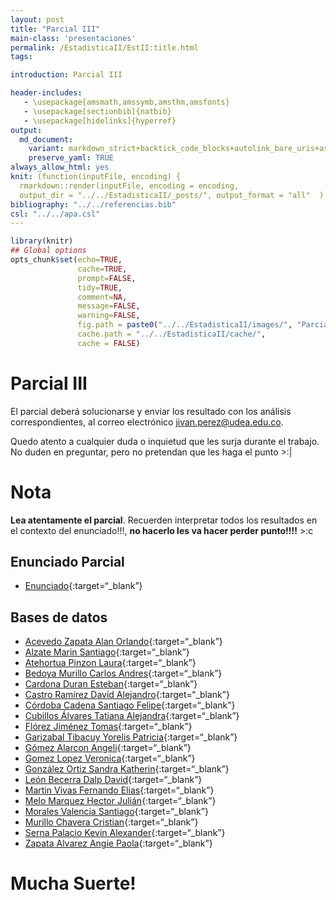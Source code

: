```yaml
---
layout: post
title: "Parcial III"
main-class: 'presentaciones'
permalink: /EstadisticaII/EstII:title.html
tags:

introduction: Parcial III

header-includes:
   - \usepackage{amsmath,amssymb,amsthm,amsfonts}
   - \usepackage[sectionbib]{natbib}
   - \usepackage[hidelinks]{hyperref}
output:
  md_document:
    variant: markdown_strict+backtick_code_blocks+autolink_bare_uris+ascii_identifiers+tex_math_single_backslash
    preserve_yaml: TRUE
always_allow_html: yes   
knit: (function(inputFile, encoding) {
  rmarkdown::render(inputFile, encoding = encoding,
  output_dir = "../../EstadisticaII/_posts/", output_format = "all"  ) })
bibliography: "../../referencias.bib"
csl: "../../apa.csl"
---
```


```r
library(knitr)
## Global options
opts_chunk$set(echo=TRUE,
               cache=TRUE,
               prompt=FALSE,
               tidy=TRUE,
               comment=NA,
               message=FALSE,
               warning=FALSE,
               fig.path = paste0("../../EstadisticaII/images/", "ParcialIII"),
               cache.path = "../../EstadisticaII/cache/",
               cache = FALSE)
```
# Parcial III
El parcial deberá solucionarse y enviar los resultado con los análisis correspondientes, al correo electrónico <a target="_blank" href="mailto:jivan.perez@udea.edu.co"> jivan.perez@udea.edu.co</a>.

Quedo atento a cualquier duda o inquietud que les surja durante el trabajo. No duden en preguntar, pero no pretendan que les haga el punto >:|

# Nota
**Lea atentamente el parcial**. Recuerden interpretar todos los resultados en el contexto del enunciado!!!, **no hacerlo les va hacer perder punto!!!!** >:c

## Enunciado Parcial
* [Enunciado](https://github.com/jiperezga/jiperezga.github.io/raw/master/Dataset/Parcial/Parcial.pdf){:target="_blank"}

## Bases de datos
* [Acevedo Zapata Alan Orlando](https://github.com/jiperezga/jiperezga.github.io/raw/master/Dataset/Parcial/1152220366.xlsx){:target="_blank"}
* [Alzate Marin Santiago](https://github.com/jiperezga/jiperezga.github.io/raw/master/Dataset/Parcial/1020482090.xlsx){:target="_blank"}
* [Atehortua Pinzon Laura](https://github.com/jiperezga/jiperezga.github.io/raw/master/Dataset/Parcial/1001153829.xlsx){:target="_blank"}
* [Bedoya Murillo Carlos Andres](https://github.com/jiperezga/jiperezga.github.io/raw/master/Dataset/Parcial/1028041150.xlsx){:target="_blank"}
* [Cardona Duran Esteban](https://github.com/jiperezga/jiperezga.github.io/raw/master/Dataset/Parcial/1001577468.xlsx){:target="_blank"}
* [Castro Ramírez David Alejandro](https://github.com/jiperezga/jiperezga.github.io/raw/master/Dataset/Parcial/1010010825.xlsx){:target="_blank"}
* [Córdoba Cadena Santiago Felipe](https://github.com/jiperezga/jiperezga.github.io/raw/master/Dataset/Parcial/1004236627.xlsx){:target="_blank"}
* [Cubillos Álvares Tatiana Alejandra](https://github.com/jiperezga/jiperezga.github.io/raw/master/Dataset/Parcial/1152221303.xlsx){:target="_blank"}
* [Flórez Jiménez Tomas](https://github.com/jiperezga/jiperezga.github.io/raw/master/Dataset/Parcial/1152460117.xlsx){:target="_blank"}
* [Garizabal Tibacuy Yorelis Patricia](https://github.com/jiperezga/jiperezga.github.io/raw/master/Dataset/Parcial/1035435796.xlsx){:target="_blank"}
* [Gómez Alarcon Angeli](https://github.com/jiperezga/jiperezga.github.io/raw/master/Dataset/Parcial/1017198951.xlsx){:target="_blank"}
* [Gomez Lopez Veronica](https://github.com/jiperezga/jiperezga.github.io/raw/master/Dataset/Parcial/1005449882.xlsx){:target="_blank"}
* [González Ortiz Sandra Katherin](https://github.com/jiperezga/jiperezga.github.io/raw/master/Dataset/Parcial/1038417681.xlsx){:target="_blank"}
* [León Becerra Dalp David](https://github.com/jiperezga/jiperezga.github.io/raw/master/Dataset/Parcial/1067952784.xlsx){:target="_blank"}
* [Martin Vivas Fernando Elias](https://github.com/jiperezga/jiperezga.github.io/raw/master/Dataset/Parcial/1017250715.xlsx){:target="_blank"}
* [Melo Marquez Hector Julián](https://github.com/jiperezga/jiperezga.github.io/raw/master/Dataset/Parcial/1214728740.xlsx){:target="_blank"}
* [Morales Valencia Santiago](https://github.com/jiperezga/jiperezga.github.io/raw/master/Dataset/Parcial/1007346784.xlsx){:target="_blank"}
* [Murillo Chavera Cristian](https://github.com/jiperezga/jiperezga.github.io/raw/master/Dataset/Parcial/1214713668.xlsx){:target="_blank"}
* [Serna Palacio Kevin Alexander](https://github.com/jiperezga/jiperezga.github.io/raw/master/Dataset/Parcial/1048020998.xlsx){:target="_blank"}
* [Zapata Alvarez Angie Paola](https://github.com/jiperezga/jiperezga.github.io/raw/master/Dataset/Parcial/1001735143.xlsx){:target="_blank"}

<h1> Mucha Suerte! </h1>

